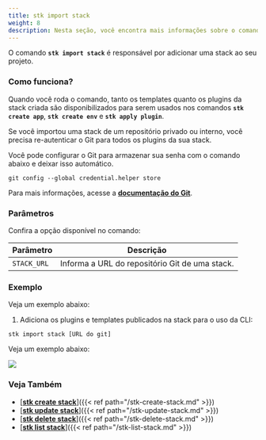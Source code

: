 ```yaml
---
title: stk import stack
weight: 8
description: Nesta seção, você encontra mais informações sobre o comando 'stk import stack'.
---
```


O comando **`stk import stack`** é responsável por adicionar uma stack ao seu projeto. 

### **Como funciona?**
Quando você roda o comando, tanto os templates quanto os plugins da stack criada são disponibilizados para serem usados nos comandos **`stk create app`**, **`stk create env`** e **`stk apply plugin`**.

<alert color="secondary">
Se você importou uma stack de um repositório privado ou interno, você precisa re-autenticar o Git para todos os plugins da sua stack.

Você pode configurar o Git para armazenar sua senha com o comando abaixo e deixar isso automático.

 `git config --global credential.helper store`

Para mais informações, acesse a [**documentação do Git**](https://git-scm.com/book/pt-br/v2/Git-Tools-Credential-Storage).
</alert>


### **Parâmetros**
Confira a opção disponível no comando:

| Parâmetro | Descrição |
| ----------- | ----------- |
| `STACK_URL` | Informa a URL do repositório Git de uma stack. |


### **Exemplo**
Veja um exemplo abaixo:

1. Adiciona os plugins e templates publicados na stack para o uso da CLI:
```
stk import stack [URL do git]
```

Veja um exemplo abaixo: 

![](/v3.0.0/stkgifs/stk-import-stack.gif)


### **Veja Também**
- [<ins>**stk create stack**</ins>]({{< ref path="/stk-create-stack.md" >}})
- [<ins>**stk update stack**</ins>]({{< ref path="/stk-update-stack.md" >}})
- [<ins>**stk delete stack**</ins>]({{< ref path="/stk-delete-stack.md" >}})
- [<ins>**stk list stack**</ins>]({{< ref path="/stk-list-stack.md" >}})